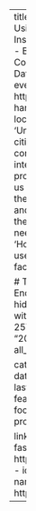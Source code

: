 ---
title: Data Science Hangout, Using Data to Influence Institutional Decisions
authors:
  - Brad Weiner, University of Colorado Boulder
event: Posit Data Science Hangout
event_url: https://posit.co/data-science-hangout/87-brad-weiner/
location: Virtual
abstract: 'Universities are fascinating cities within cities. With that, comes a nearly limitless set of interesting data science problems to think through. Join us with Brad as we talk about the intersection of data science and higher ed, as well as why the public sector so badly needs your help!' 
summary: 'How colleges and universities use data to advance student, faculty, and staff success'

# Talk start and end times.
#   End time can optionally be hidden by prefixing the line with `#`.
date: "2023-05-25T12:00:00Z"
#date_end: "2019-09-12T12:00:00Z"
all_day: false

categories:
- talk
tags:
- datascience
- posit
- highered
lastmod: '2023-06-28'
featured: no
image:
  caption: 
  focal_point: ''
  preview_only: no
projects: []

links:
- icon: images
  icon_pack: fas
  name: youtube
  url: https://youtu.be/GwZhDxmj6aQ
- icon: twitter
  icon_pack: fab
  name: Follow
  url: https://twitter.com/brad_weiner
---